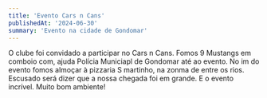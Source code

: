 ```yaml
---
title: 'Evento Cars n Cans'
publishedAt: '2024-06-30'
summary: 'Evento na cidade de Gondomar'
---
```


O clube foi convidado a participar no Cars n Cans. Fomos 9 Mustangs em comboio com, ajuda Polícia Municiapl de Gondomar até ao evento. No im do evento fomos almoçar à pizzaria S martinho, na zonma de entre os rios. Escusado será dizer que a nossa chegada foi em grande. E o evento incrível. Muito bom ambiente!
